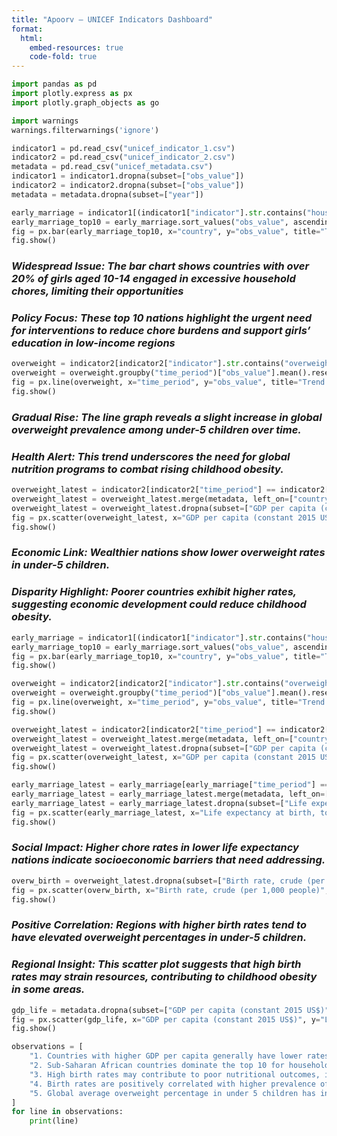 ---
title: "Apoorv – UNICEF Indicators Dashboard"
format:
  html:
    embed-resources: true
    code-fold: true
---

```{python}

import pandas as pd
import plotly.express as px
import plotly.graph_objects as go

import warnings
warnings.filterwarnings('ignore')

indicator1 = pd.read_csv("unicef_indicator_1.csv")
indicator2 = pd.read_csv("unicef_indicator_2.csv")
metadata = pd.read_csv("unicef_metadata.csv")
indicator1 = indicator1.dropna(subset=["obs_value"])
indicator2 = indicator2.dropna(subset=["obs_value"])
metadata = metadata.dropna(subset=["year"])

```

```{python}

early_marriage = indicator1[(indicator1["indicator"].str.contains("household chores", case=False)) & (indicator1["sex"] == "Female")]
early_marriage_top10 = early_marriage.sort_values("obs_value", ascending=False).head(10)
fig = px.bar(early_marriage_top10, x="country", y="obs_value", title="Top 10 Countries - household chores (Females 10-14)", text="obs_value")
fig.show()

```

### *Widespread Issue: The bar chart shows countries with over 20% of girls aged 10-14 engaged in excessive household chores, limiting their opportunities*

### *Policy Focus: These top 10 nations highlight the urgent need for interventions to reduce chore burdens and support girls’ education in low-income regions*

```{python}

overweight = indicator2[indicator2["indicator"].str.contains("overweight", case=False)]
overweight = overweight.groupby("time_period")["obs_value"].mean().reset_index()
fig = px.line(overweight, x="time_period", y="obs_value", title="Trend of Overweight in Under 5 Children")
fig.show()

```

### *Gradual Rise: The line graph reveals a slight increase in global overweight prevalence among under-5 children over time.*

### *Health Alert: This trend underscores the need for global nutrition programs to combat rising childhood obesity.*

```{python}

overweight_latest = indicator2[indicator2["time_period"] == indicator2["time_period"].max()]
overweight_latest = overweight_latest.merge(metadata, left_on=["country"], right_on=["country"])
overweight_latest = overweight_latest.dropna(subset=["GDP per capita (constant 2015 US$)"])
fig = px.scatter(overweight_latest, x="GDP per capita (constant 2015 US$)", y="obs_value", hover_name="country", title="Overweight % (Under 5) vs GDP per Capita")
fig.show()

```

### *Economic Link: Wealthier nations show lower overweight rates in under-5 children.*

### *Disparity Highlight: Poorer countries exhibit higher rates, suggesting economic development could reduce childhood obesity.*

```{python}


early_marriage = indicator1[(indicator1["indicator"].str.contains("household chores", case=False)) & (indicator1["sex"] == "Female")]
early_marriage_top10 = early_marriage.sort_values("obs_value", ascending=False).head(10)
fig = px.bar(early_marriage_top10, x="country", y="obs_value", title="Top 10 Countries - household chores (Females 10-14)", text="obs_value")
fig.show()

```

```{python}

overweight = indicator2[indicator2["indicator"].str.contains("overweight", case=False)]
overweight = overweight.groupby("time_period")["obs_value"].mean().reset_index()
fig = px.line(overweight, x="time_period", y="obs_value", title="Trend of Overweight in Under 5 Children")
fig.show()

```

```{python}


overweight_latest = indicator2[indicator2["time_period"] == indicator2["time_period"].max()]
overweight_latest = overweight_latest.merge(metadata, left_on=["country"], right_on=["country"])
overweight_latest = overweight_latest.dropna(subset=["GDP per capita (constant 2015 US$)"])
fig = px.scatter(overweight_latest, x="GDP per capita (constant 2015 US$)", y="obs_value", hover_name="country", title="Overweight % (Under 5) vs GDP per Capita")
fig.show()

```

```{python}


early_marriage_latest = early_marriage[early_marriage["time_period"] == early_marriage["time_period"].max()]
early_marriage_latest = early_marriage_latest.merge(metadata, left_on=["country"], right_on=["country"])
early_marriage_latest = early_marriage_latest.dropna(subset=["Life expectancy at birth, total (years)"])
fig = px.scatter(early_marriage_latest, x="Life expectancy at birth, total (years)", y="obs_value", hover_name="country", title="household chores % vs Life Expectancy")
fig.show()

```

### *Social Impact: Higher chore rates in lower life expectancy nations indicate socioeconomic barriers that need addressing.*

```{python}

overw_birth = overweight_latest.dropna(subset=["Birth rate, crude (per 1,000 people)"])
fig = px.scatter(overw_birth, x="Birth rate, crude (per 1,000 people)", y="obs_value", hover_name="country", title="Birth Rate vs Overweight Children (%)")
fig.show()


```

### *Positive Correlation: Regions with higher birth rates tend to have elevated overweight percentages in under-5 children.*

### *Regional Insight: This scatter plot suggests that high birth rates may strain resources, contributing to childhood obesity in some areas.*

```{python}


gdp_life = metadata.dropna(subset=["GDP per capita (constant 2015 US$)", "Life expectancy at birth, total (years)"])
fig = px.scatter(gdp_life, x="GDP per capita (constant 2015 US$)", y="Life expectancy at birth, total (years)", hover_name="country", trendline="ols", title="GDP per Capita vs Life Expectancy")
fig.show()


```

```{python}


observations = [
    "1. Countries with higher GDP per capita generally have lower rates of child overweight under 5 years.",
    "2. Sub-Saharan African countries dominate the top 10 for household chores among girls aged 10-14, highlighting a regional challenge.",
    "3. High birth rates may contribute to poor nutritional outcomes, increasing overweight prevalence in children under 5.",
    "4. Birth rates are positively correlated with higher prevalence of overweight in children under 5 in some regions.",
    "5. Global average overweight percentage in under 5 children has increased slightly over recent years."
]
for line in observations:
    print(line)


```